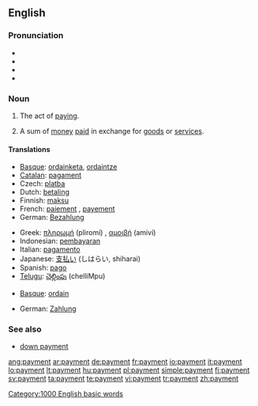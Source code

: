 {{wikipedia|dab=payment}}
==English==

===Pronunciation===
* {{SAMPA|/"peI_^m@nt/}}
* {{IPA|/'peɪ̯mənt/}}
* {{enPR|/pāmĕnt/}}
* {{audio|en-us-payment.ogg|Audio (US)}}

===Noun===
{{en-noun|s|-}}

# {{uncountable}} The act of [[pay]]ing.
# {{countable}} A sum of [[money]] [[pay|paid]] in exchange for [[goods]] or [[service]]s.

====Translations====
{{trans-top|the act of paying}}
* [[Basque]]: [[ordainketa]], [[ordaintze]]
* [[Catalan]]: [[pagament]] {{m}}
* Czech: [[platba]] {{f}}
* Dutch: [[betaling]] {{f}}
* Finnish: [[maksu]]
* French: [[paiement]] {{m}}, [[payement]] {{m}}
* German: [[Bezahlung]] {{f}}
{{trans-mid}}
* Greek: [[πληρωμή]] (pliromí) {{f}}, [[αμοιβή]] (amiví) {{f}}
* Indonesian: [[bayar|pembayaran]]
* Italian: [[pagamento]] {{m}}
* Japanese: [[支払い]] (しはらい, shiharai)
* Spanish: [[pago]]
* [[Telugu]]: [[చెల్లింపు]] (chelliMpu)
{{trans-bottom}}

{{trans-top|a sum of money paid in exchange for goods or services}}
* [[Basque]]: [[ordain]]
{{trans-mid}}
* German: [[Zahlung]] {{f}}
{{trans-bottom}}

===See also===
* [[down payment]]

[[Category:1000 English basic words]]

[[ang:payment]]
[[ar:payment]]
[[de:payment]]
[[fr:payment]]
[[io:payment]]
[[it:payment]]
[[lo:payment]]
[[lt:payment]]
[[hu:payment]]
[[pl:payment]]
[[simple:payment]]
[[fi:payment]]
[[sv:payment]]
[[ta:payment]]
[[te:payment]]
[[vi:payment]]
[[tr:payment]]
[[zh:payment]]